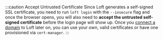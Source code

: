 :::caution Accept Untrusted Certificate
Since Loft generates a self-signed SSL certificate, you need to run `loft login` with the `--insecure` flag and once the browser opens, you will also need to **accept the untrusted self-signed certificate** before the login page will show up. Once you [connect a domain](../../getting-started/domain) to Loft later on, you can use your own, valid certificates or have one provisioned via `cert-manager`.
:::